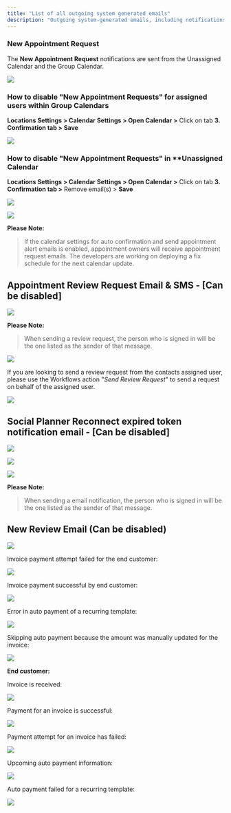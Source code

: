 ```yaml
---
title: "List of all outgoing system generated emails"
description: "Outgoing system-generated emails, including notifications for New Appointment Reques" sent from the Unassigned Calendar and the Group Calendar."
---
```



### New Appointment Request

The **New Appointment Request** notifications are sent from the  Unassigned Calendar and the  Group Calendar.

![](https://s3.amazonaws.com/cdn.freshdesk.com/data/helpdesk/attachments/production/48252656817/original/HaUAl_kuzcg5njAp7EfZN7bRcJJFQtvlAA.png?1663872783) 

### How to disable  "New Appointment Requests" for assigned users within Group Calendars

**Locations Settings > Calendar Settings > Open Calendar >** Click on tab  **3. Confirmation tab > Save**

![](https://s3.amazonaws.com/cdn.freshdesk.com/data/helpdesk/attachments/production/48252827089/original/4raiJ9DfsyCZUproWQAFBU8qdbUXaC_Rsg.png?1663941035)

### How to disable  **"New Appointment Requests"** in  **Unassigned Calendar

**Locations Settings > Calendar Settings > Open Calendar >** Click on tab **3. Confirmation tab >** Remove email(s) >  **Save**

![](https://s3.amazonaws.com/cdn.freshdesk.com/data/helpdesk/attachments/production/48252827085/original/kfcgFMaRBedVPmRfd5hoeEZnQrEu377X3g.png?1663941034)

![](https://s3.amazonaws.com/cdn.freshdesk.com/data/helpdesk/attachments/production/48253316570/original/75I9IfgNAJbDy9tDhOm2aqsOA__d6jBTkA.png?1664264542)
  
**Please Note:**
>If the calendar settings for auto confirmation and send appointment alert emails is enabled, appointment owners will receive appointment request emails. The developers are working on deploying a fix schedule for the next calendar update.

## **Appointment Review Request Email & SMS - [Can be disabled]**

![](https://s3.amazonaws.com/cdn.freshdesk.com/data/helpdesk/attachments/production/48189218359/original/Zfqpk9L21fqO1a6BE3-xQ4di5penLhmFgg.png?1644563046)

**Please Note:**
>When sending a review request, the person who is signed in will be the one listed as the sender of that message.

![](https://s3.amazonaws.com/cdn.freshdesk.com/data/helpdesk/attachments/production/48252650500/original/a7pwrO-vCEj6bTZ0G_T1PAo_w_QdbBZkSw.png?1663870327)

If you are looking to send a review request from the  contacts assigned user, please use the Workflows action "_Send Review Request_" to send a request on behalf of the assigned user.

![](https://s3.amazonaws.com/cdn.freshdesk.com/data/helpdesk/attachments/production/48252668276/original/Q102QX57myGSiSXhF_QPjfwzvy1P1rKIFQ.png?1663877655)
  

## Social Planner Reconnect expired token notification email - [Can be disabled]

![](https://s3.amazonaws.com/cdn.freshdesk.com/data/helpdesk/attachments/production/48253062195/original/B_kRBa1B1MtPI1vRxlOyEYdimetXLwFedQ.png?1664178280)

![](https://s3.amazonaws.com/cdn.freshdesk.com/data/helpdesk/attachments/production/48253062801/original/U1UqfGwWPmfJ5r25Kd52CW4jpu5O_-Yamg.png?1664178471)

![](https://s3.amazonaws.com/cdn.freshdesk.com/data/helpdesk/attachments/production/48253069352/original/yvegNEM8_ctEjA13OkqVlg6bk3-Ft4m3SA.png?1664179997)

**Please Note:**
>When sending a email notification, the person who is signed in will be the one listed as the sender of that message.  


## New Review Email (Can be disabled)

![](https://s3.amazonaws.com/cdn.freshdesk.com/data/helpdesk/attachments/production/48189208813/original/G4qVenOaP3CWDAM6Xa8LK21SGcrUUMz_Zg.png?1644562058)
  
Invoice payment attempt failed for the end customer:  
  
![](https://s3.amazonaws.com/cdn.freshdesk.com/data/helpdesk/attachments/production/48253108743/original/0JcjBBC9XFwV7b_2PbQFAFsX310dKqGMyg.png?1664188419)
  
Invoice payment successful by end customer:  

![](https://s3.amazonaws.com/cdn.freshdesk.com/data/helpdesk/attachments/production/48253108915/original/pJ_wG_Pe0HicpLOceQQQhXzC9iMQs_M23g.png?1664188464)
  
Error in auto payment of a recurring template:  
  
![](https://s3.amazonaws.com/cdn.freshdesk.com/data/helpdesk/attachments/production/48253109095/original/PJ2mocsau9F8JJZnAtsqSr5H_9HZ-DM7aQ.png?1664188520)
  
Skipping auto payment because the amount was manually updated for the invoice:  
  
![](https://s3.amazonaws.com/cdn.freshdesk.com/data/helpdesk/attachments/production/48253109368/original/UhTfRbhXap-HqF18ZmoZ0R_lzPWopHHmSA.png?1664188577)

**End customer:**  
  
Invoice is received:  
  
![](https://s3.amazonaws.com/cdn.freshdesk.com/data/helpdesk/attachments/production/48253105578/original/nVnRg6xcSsZ6Xaa4BKmodER65SvEG0VkXA.png?1664187807)

Payment for an invoice is successful:

![](https://s3.amazonaws.com/cdn.freshdesk.com/data/helpdesk/attachments/production/48253106592/original/CO_ID4yKEoYtas8oAioCsFz_hs5daDG2Bg.png?1664187909)
  
Payment attempt for an invoice has failed:  
  
![](https://s3.amazonaws.com/cdn.freshdesk.com/data/helpdesk/attachments/production/48253108406/original/vijlIM3cfEd3oe_PZSpka-S5dS6ITi9Ouw.png?1664188334)
  
Upcoming auto payment information:  
  
![](https://s3.amazonaws.com/cdn.freshdesk.com/data/helpdesk/attachments/production/48253109577/original/Laice5ZdqYf7MvnbKeTwg-083rOQGovYYQ.png?1664188645)
  
Auto payment failed for a recurring template:  
  
![](https://s3.amazonaws.com/cdn.freshdesk.com/data/helpdesk/attachments/production/48253110104/original/zh_o33fyHHUbYcWNnylpSR8r3mRKF_4AEA.png?1664188714)

